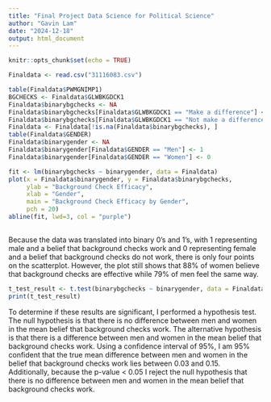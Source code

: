 ```yaml
---
title: "Final Project Data Science for Political Science"
author: "Gavin Lam"
date: "2024-12-18"
output: html_document
---
```


```r
knitr::opts_chunk$set(echo = TRUE)
```
```r
Finaldata <- read.csv("31116083.csv")
```

```r
table(Finaldata$PWMGNIMP1)
BGCHECKS <- Finaldata$GLWBKGDCK1
Finaldata$binarybgchecks <- NA
Finaldata$binarybgchecks[Finaldata$GLWBKGDCK1 == "Make a difference"] <- 1
Finaldata$binarybgchecks[Finaldata$GLWBKGDCK1 == "Not make a difference"] <- 0
Finaldata <- Finaldata[!is.na(Finaldata$binarybgchecks), ]
table(Finaldata$GENDER)
Finaldata$binarygender <- NA
Finaldata$binarygender[Finaldata$GENDER == "Men"] <- 1
Finaldata$binarygender[Finaldata$GENDER == "Women"] <- 0

```

```r
fit <- lm(binarybgchecks ~ binarygender, data = Finaldata)
plot(x = Finaldata$binarygender, y = Finaldata$binarybgchecks,
     ylab = "Background Check Efficacy",
     xlab = "Gender",
     main = "Background Check Efficacy by Gender",
     pch = 20)
abline(fit, lwd=3, col = "purple")
     
```
Because the data was translated into binary 0's and 1's, with 1 representing male and a belief that background checks work and 0 representing female and a belief that background checks do not work, there is only four points on the scatterplot. However, the plot still shows that 88% of women believe that background checks are effective while 79% of men feel the same way.
```r
t_test_result <- t.test(binarybgchecks ~ binarygender, data = Finaldata)
print(t_test_result)
```
To determine if these results are significant, I performed a hypothesis test. The null hypothesis is that there is no difference between men and women in the mean belief that background checks work. The alternative hypothesis is that there is a difference between men and women in the mean belief that background checks work. Using a confidence interval of 95%, I am 95% confident that the true mean difference between men and women in the belief that background checks work lies between 0.03 and 0.15. Additionally, because the p-value < 0.05 I reject the null hypothesis that there is no difference between men and women in the mean belief that background checks work.
